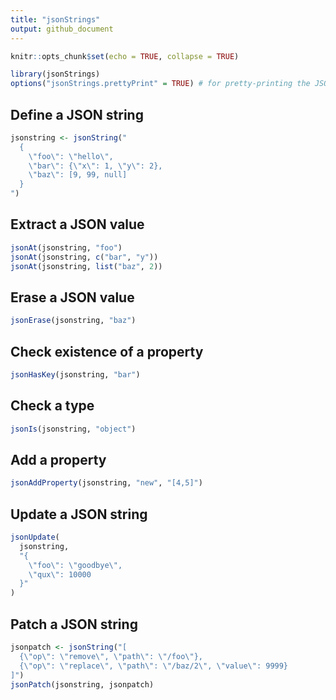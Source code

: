 ---
title: "jsonStrings"
output: github_document
---

```{r setup, include=FALSE}
knitr::opts_chunk$set(echo = TRUE, collapse = TRUE)
```

```{r package}
library(jsonStrings)
options("jsonStrings.prettyPrint" = TRUE) # for pretty-printing the JSON strings
```


## Define a JSON string

```{r jsonstring}
jsonstring <- jsonString("
  {
    \"foo\": \"hello\",
    \"bar\": {\"x\": 1, \"y\": 2},
    \"baz\": [9, 99, null]
  }
")
```

## Extract a JSON value

```{r}
jsonAt(jsonstring, "foo")
jsonAt(jsonstring, c("bar", "y"))
jsonAt(jsonstring, list("baz", 2))
```

## Erase a JSON value

```{r}
jsonErase(jsonstring, "baz")
```

## Check existence of a property

```{r}
jsonHasKey(jsonstring, "bar")
```

## Check a type

```{r}
jsonIs(jsonstring, "object")
```

## Add a property

```{r}
jsonAddProperty(jsonstring, "new", "[4,5]")
```

## Update a JSON string

```{r}
jsonUpdate(
  jsonstring,
  "{
    \"foo\": \"goodbye\",
    \"qux\": 10000
  }"
)
```

## Patch a JSON string

```{r}
jsonpatch <- jsonString("[
  {\"op\": \"remove\", \"path\": \"/foo\"},
  {\"op\": \"replace\", \"path\": \"/baz/2\", \"value\": 9999}
]")
jsonPatch(jsonstring, jsonpatch)
```



